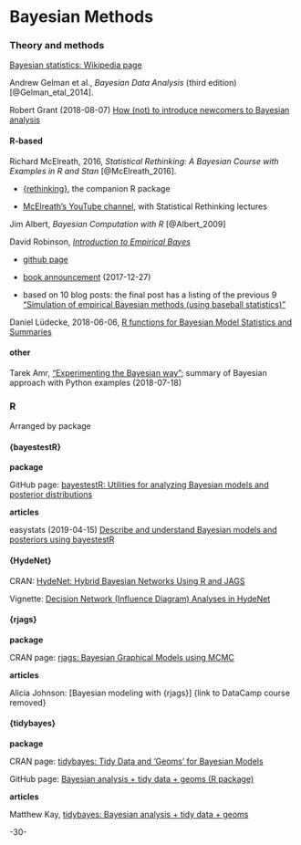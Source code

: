 # Bayesian Methods




### Theory and methods

[Bayesian statistics: Wikipedia page](https://en.wikipedia.org/wiki/Bayesian_statistics)

Andrew Gelman et al., _Bayesian Data Analysis_ (third edition) [@Gelman_etal_2014].

Robert Grant (2018-08-07) [How (not) to introduce newcomers to Bayesian analysis](https://robertgrantstats.wordpress.com/2018/08/07/how-not-to-introduce-newcomers-to-bayesian-analysis/)


#### R-based

Richard McElreath, 2016, _Statistical Rethinking: A Bayesian Course with Examples in R and Stan_ [@McElreath_2016].

* [{rethinking}](https://github.com/rmcelreath/rethinking), the companion R package

* [McElreath's YouTube channel](https://www.youtube.com/channel/UCNJK6_DZvcMqNSzQdEkzvzA), with Statistical Rethinking lectures



Jim Albert, _Bayesian Computation with R_ [@Albert_2009]


David Robinson, [_Introduction to Empirical Bayes_](https://gumroad.com/l/empirical-bayes)

* [github page](https://github.com/dgrtwo/empirical-bayes-book/blob/master/beta-distribution.Rmd)

* [book announcement](http://varianceexplained.org/r/empirical-bayes-book/) (2017-12-27)

* based on 10 blog posts: the final post has a listing of the previous 9 
["Simulation of empirical Bayesian methods (using baseball statistics)"](http://varianceexplained.org/r/simulation-bayes-baseball/)

Daniel Lüdecke, 2018-06-06, [R functions for Bayesian Model Statistics and Summaries](https://strengejacke.wordpress.com/2018/06/06/r-functions-for-bayesian-model-statistics-and-summaries-rstats-stan-brms/)


#### other

Tarek Amr, ["Experimenting the Bayesian way"](https://www.datascience.com/blog/experimenting-the-bayesian-way); summary of Bayesian approach with Python examples (2018-07-18)


### R

Arranged by package


#### {bayestestR}

**package**

GitHub page: [bayestestR: Utilities for analyzing Bayesian models and posterior distributions](https://github.com/easystats/bayestestR)

**articles**

easystats (2019-04-15) [Describe and understand Bayesian models and posteriors using bayestestR](https://easystats.github.io/blog/posts/bayestestr_presentation/)


#### {HydeNet}

CRAN: [HydeNet: Hybrid Bayesian Networks Using R and JAGS](https://cran.r-project.org/web/packages/HydeNet/)

Vignette: [Decision Network (Influence Diagram) Analyses in HydeNet](https://cran.r-project.org/web/packages/HydeNet/vignettes/DecisionNetworks.html)


#### {rjags}

**package**

CRAN page: [rjags: Bayesian Graphical Models using MCMC](https://cran.r-project.org/web/packages/rjags/index.html)

**articles**

Alicia Johnson: [Bayesian modeling with {rjags}] {link to DataCamp course removed}


#### {tidybayes}

**package**

CRAN page: [tidybayes: Tidy Data and 'Geoms' for Bayesian Models](https://cran.r-project.org/web/packages/tidybayes/index.html)

GitHub page: [Bayesian analysis + tidy data + geoms (R package)](https://github.com/mjskay/tidybayes)

**articles**

Matthew Kay, [tidybayes: Bayesian analysis + tidy data + geoms](http://mjskay.github.io/tidybayes/)


-30-
